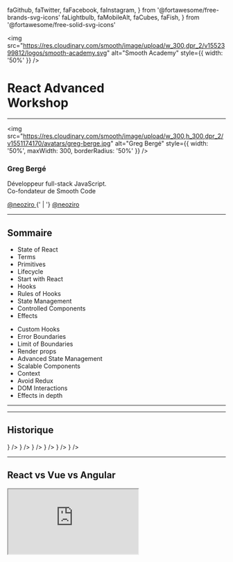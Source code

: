   faGithub,
  faTwitter,
  faFacebook,
  faInstagram,
} from '@fortawesome/free-brands-svg-icons'
  faLightbulb,
  faMobileAlt,
  faCubes,
  faFish,
} from '@fortawesome/free-solid-svg-icons'

<Head>
  <title>React Hooks Workshop</title>
  <meta name="twitter:site" content="@neoziro" />
  <meta name="twitter:title" content="React Hooks Workshop" />
  <meta
    name="twitter:description"
    content="React Hooks Workshop by Greg Bergé"
  />
</Head>

<img
  src="https://res.cloudinary.com/smooth/image/upload/w_300,dpr_2/v1552399812/logos/smooth-academy.svg"
  alt="Smooth Academy"
  style={{ width: '50%' }}
/>

<h1>React Advanced<br />Workshop</h1>

---

<img
  src="https://res.cloudinary.com/smooth/image/upload/w_300,h_300,dpr_2/v1551174170/avatars/greg-berge.jpg"
  alt="Greg Bergé"
  style={{ width: '50%', maxWidth: 300, borderRadius: '50%' }}
/>

### Greg Bergé

Développeur full-stack JavaScript.<br />
Co-fondateur de Smooth Code

<div>
  <a style={{ textDecoration: 'none' }} href="https://github.com/neoziro">
    <FontAwesomeIcon icon={faGithub} /> @neoziro
  </a>
  {' | '}
  <a style={{ textDecoration: 'none' }} href="https://github.com/neoziro">
    <FontAwesomeIcon icon={faTwitter} /> @neoziro
  </a>
</div>

---

## Sommaire

<Grid fluid>
  <Row>
    <Col>
      <ul>
        <li>State of React</li>
        <li>Terms</li>
        <li>Primitives</li>
        <li>Lifecycle</li>
        <li>Start with React</li>
        <li>Hooks</li>
        <li>Rules of Hooks</li>
        <li>State Management</li>
        <li>Controlled Components</li>
        <li>Effects</li>
      </ul>
    </Col>
    <Col>
      <ul>
        <li>Custom Hooks</li>
        <li>Error Boundaries</li>
        <li>Limit of Boundaries</li>
        <li>Render props</li>
        <li>Advanced State Management</li>
        <li>Scalable Components</li>
        <li>Context</li>
        <li>Avoid Redux</li>
        <li>DOM Interactions</li>
        <li>Effects in depth</li>
      </ul>
    </Col>
  </Row>
</Grid>

---

<Title>
  <Title.Picture src="https://d2eip9sf3oo6c2.cloudfront.net/series/square_covers/000/000/160/square_480/EGH_ReactBeginners.png" />
  <Title.Text>State of React</Title.Text>
</Title>

---

## Historique

<Timeline>
  <Appear>
    <TimelineEvent
      title="Jordan Walke crée React (Reason)"
      createdAt="2010"
      icon={
        <FontAwesomeIcon style={{ width: 20, height: 20 }} icon={faLightbulb} />
      }
    />
    <TimelineEvent
      title="Feed Facebook avec React"
      createdAt="2011"
      iconColor="#3C5A99"
      icon={
        <FontAwesomeIcon style={{ width: 20, height: 20 }} icon={faFacebook} />
      }
    />
    <TimelineEvent
      title="Instagram web en React"
      createdAt="2012"
      iconColor="#E1306C"
      icon={
        <FontAwesomeIcon style={{ width: 20, height: 20 }} icon={faInstagram} />
      }
    />
    <TimelineEvent
      title="React Native Open Source"
      createdAt="2015"
      iconColor="#005068"
      icon={
        <FontAwesomeIcon style={{ width: 20, height: 20 }} icon={faMobileAlt} />
      }
    />
    <TimelineEvent
      title="React Fiber"
      createdAt="2017"
      icon={
        <FontAwesomeIcon style={{ width: 20, height: 20 }} icon={faCubes} />
      }
    />
    <TimelineEvent
      title="React Hooks"
      createdAt="2019"
      icon={<FontAwesomeIcon style={{ width: 20, height: 20 }} icon={faFish} />}
    />
  </Appear>
</Timeline>

---

## React vs Vue vs Angular

<Iframe src="https://npmcharts.com/compare/react,@angular/core,vue?minimal=true&interval=7" />

---

## À retenir

> 👉 React est incontournable

> 👉 Vue est en croissance

> 👉 Angular est sur le déclin

---

<Title>
  <Title.Picture src="https://d2eip9sf3oo6c2.cloudfront.net/series/square_covers/000/000/228/full/EGH_ReactStorybook_Final.png" />
  <Title.Text>Terms</Title.Text>
</Title>

---

## Fiber ?

- Réécriture du coeur de React (v16)
- Permet la création de nouvelles features
- Hooks, Suspense, Concurrent Mode...

> 👉 Aucun impact pour le développeur

---

## Hooks ?

- Nouvelle API de création de composants
- Sortie le 6 février 2019 (v16.8)

> 👉 Simplification du développement

---

## Concurrent Mode ?

- Rendu non bloquant
- Permet d'optimiser les performances
- Mode strict requis
- Sortie à venir (Q2 2019)

> 👉 Application plus fluide et performante

---

## Suspense ?

- Solution pour gérer le data-fetching
- Sortie à venir (mid 2019)

> 👉 Data-fetching simplifié

---

## SSR ?

- Server Side Rendering
- Aussi appelé "Universal Web App"
- Le HTML est générée côté serveur
- Inverse de CSR (Client Side Rendering)

> 👉 Le seul use-case est le SEO

---

## Progressive Web App ?

- Application qui fonctionne en offline

> 👉 C'est un must-have, rarement requis

---

<Title>
  <Title.Picture src="https://d2eip9sf3oo6c2.cloudfront.net/series/square_covers/000/000/027/square_480/course_image.png" />
  <Title.Text>Primitives</Title.Text>
</Title>

---

## JSX

```js
<div className="foo" />
```

> 👉 Extension au langage JavaScript

---

## Element

```js
const element = <div />
```

> 👉 Une instance de composant React

---

## Composant

```js
function Div(props) {
  return <div />
}
```

`props => element`

> 👉 Majuscule obligatoire !

---

## Qu'est-ce qu'une fonction ?

<img
  style={{ maxHeight: '80vh', width: '80%' }}
  src="https://pbs.twimg.com/media/D1j5S_wWsAc3lPB.jpg:large"
/>

---


## Syntaxe des fonctions

```js
// Named function
function fn(props) {
  return props.foo
}
```

```js
// Named function + destructuring
function fn({ foo }) {
  return foo
}
```

```js
// Arrow function
const fn = props => {
  return props.foo
}
```

```js
// Arrow function + destructuring
const fn = ({ foo }) => {
  return foo
}
```

```js
// Short Arrow function + destructuring
const fn = props => props.foo
```

```js
// Short Arrow function + destructuring
const fn = ({ foo }) => foo
```

---

## À retenir

> 👉 JSX : extension de JavaScript

> 👉 Element : morceau de JSX

> 👉 Composant : fonction qui renvoie un élément

---

<Title>
  <Title.Picture src="https://d2eip9sf3oo6c2.cloudfront.net/series/square_covers/000/000/085/square_480/EGH_ImageGallery_Final.png" />
  <Title.Text>Lifecycle</Title.Text>
</Title>

---

## Phases

- Mount
- Update
- Unmount

---

## Mount

- Le composant est ajouté dans l'arbre React

---

## Update

- Le composant est mis à jour
- Déclenché par au-dessus (les props)
- Ou par lui-même (le state)

---

## Unmount

- Le composant est retiré de l'arbre React

---

## Diagramme interactif

<Iframe src="http://projects.wojtekmaj.pl/react-lifecycle-methods-diagram/" />

---

## À retenir

> 👉 Trois phases : Mount, Update, Unmount

> 👉 Le rendu est déclenché lors du Mount et de l'Update

---

<Title>
  <Title.Picture src="https://d2eip9sf3oo6c2.cloudfront.net/series/square_covers/000/000/014/square_480/course_image.png" />
  <Title.Text>Start with React</Title.Text>
</Title>

---

## Create React App

- Moyen le plus rapide pour démarrer
- Maintenu par la team React
- SVGR inside ✨😎

---

## Philosophie

- Zero-config
- Focus sur React
- Scalable (éjection possible)

---

## Under the hood

- 📦 Bundler (webpack)
- 🌎 Dev server (webpack)
- 🤯 Transpiler (Babel)
- 👮‍♂️ Linter (ESLint)
- ✨ CSS Autoprefixer
- 🃏 Test runner (Jest)
- 🦁 Gestion des SVG (SVGR)

---

## À retenir

> 👉 Projet React → create-react-app

---

<Exercise num={1} title="Create React App" />

---

<Title>
  <Title.Picture src="https://d2eip9sf3oo6c2.cloudfront.net/series/square_covers/000/000/263/square_480/EGH_SimplifyHooks_Final.png" />
  <Title.Text>Hooks</Title.Text>
</Title>

---

## Introduction

<iframe
  style={{ width: '80vw', height: '50vh', overflow: 'hidden' }}
  src="https://www.youtube.com/embed/dpw9EHDh2bM"
  frameborder="0"
  allow="accelerometer; autoplay; encrypted-media; gyroscope; picture-in-picture"
  allowfullscreen
/>

Présenté par Dan Abramov et Sophie Alpert lors de la React Conf 2018.

---

## No breaking change !

- Les classes restent supportées
- Tout est 100% rétrocompatible
- Pas imposé, mais recommandé 😏

---

## Motivation

- Partage de logique entre composants
- Alternatives aux HOCs et aux render props
- API plus simple à apréhender

---

## À retenir

> 👉 Migrer son code progressivement 🤗

> 👉 Ne pas se forcer à les utiliser 🤯

---

## Qu'est-ce qu’un Hook 🎣 ?

<dl>
  <dt>React Hook</dt>
  <dd>
    <em>/ɹiːˈækt/ /hʊk/</em> • Fonction spéciale permettant de se brancher sur
    des features React à l'intérieur d'un composant.
  </dd>
</dl>

---

## Hooks basics 😇

- `useState`
- `useEffect`
- `useContext`

---

## Hooks avancés 😈

- `useReducer`
- `useCallBack`
- `useMemo`
- `useRef`
- `useImperativeHandle`
- `useLayoutEffect`
- `useDebugValue`

---

<Title>
  <Title.Picture src="https://d2eip9sf3oo6c2.cloudfront.net/series/square_covers/000/000/194/square_480/EGH_ReactMobileNav_Final.png" />
  <Title.Text>Rules of Hooks</Title.Text>
</Title>

---

<h2>Uniquement dans les fonctions,<br />tu les utiliseras.</h2>

```js
function Example(props) {
  // ✅ Vous pouvez utiliser les hooks ici
  return <div />
}
```

> Pas de Hooks dans les classes.

---

<h2>Au niveau le plus haut,<br />tu te positionneras.</h2>

```js
function Example(props) {
  if (props.disabled) {
    // 🚫 Vous ne pouvez pas utiliser les hooks ici
  }
  return <div />
}
```

> Pas de conditions, boucles ou autre...

---

<Title>
  <Title.Picture src="https://d2eip9sf3oo6c2.cloudfront.net/series/square_covers/000/000/114/square_480/EGH_ReactRecompose_Final.png" />
  <Title.Text>State Management</Title.Text>
</Title>

---

## Hook Counter

```js
import React, { useState } from 'react'

function Example() {
  // "count" est le state, "setCount" est la fonction permettant de modifier le state
  // "0" est la valeur initiale
  const [count, setCount] = useState(0)

  return (
    <div>
      <p>You clicked {count} times</p>
      <button onClick={() => setCount(count + 1)}>Click me</button>
    </div>
  )
}
```

---

## Class Counter

```js
class Example extends React.Component {
  constructor(props) {
    super(props)
    this.state = {
      count: 0,
    }
  }

  render() {
    return (
      <div>
        <p>You clicked {this.state.count} times</p>
        <button onClick={() => this.setState({ count: this.state.count + 1 })}>
          Click me
        </button>
      </div>
    )
  }
}
```

---

## Le state n’est pas mergé

```js
const [coords, setCoords] = useState({ x: 10, y: 20 })
setCoords({ x: 15 })
// Les nouvelles coordonnées seront { x: 15 } et pas { x: 10, y: 15 }
```

---

## Déclarer plusieurs états

```js
function ExampleWithManyStates() {
  // Déclarer plusieurs state dans la même fonction !
  const [age, setAge] = useState(42)
  const [fruit, setFruit] = useState('banana')
  const [todos, setTodos] = useState([{ text: 'Learn Hooks' }])
  // ...
}
```

> 👉 Ne pas hésiter à décomposer les states

---

## Comment ça marche ?

```js
function Example() {
  const [count, setCount] = useState(0)

  return (
    <div>
      <p>You clicked {count} times</p>
      <button onClick={() => setCount(count + 1)}>Click me</button>
    </div>
  )
}
```

- `count` est à 0 au montage
- Au clic sur le bouton, le state est mis à jour
- Le composant est re-rendu, `count` est à 1

---

## Update

```js
const [count, setCount] = useState(0)
// On peut passer une valeur directement
setCount(10)
// Si on utilise le state précédent, on passe une fonction
setCount(previousCount => previousCount + 1)
```

> 👉 Toujours utiliser une fonction si on part du state précédent

---

<Title>
  <Title.Picture src="https://d2eip9sf3oo6c2.cloudfront.net/series/square_covers/000/000/197/square_480/Manage_React_Form.png" />
  <Title.Text>Controlled Components</Title.Text>
</Title>

---

## Uncontrolled components

```js
function Example() {
  // Input non contrôlé, il gère son state seul
  return <input defaultValue="initial value" />
}
```

---

## Controlled components

```js
function Example() {
  const [value, setValue] = useState('')
  // Input contrôlé, le state est hors du composant "input"
  return (
    <input value={value} onChange={event => setValue(event.target.value)} />
  )
}
```

---

## Controlled to Uncontrolled

```js
function ControlledInput({ defaultValue, ...props }) {
  const [value, setValue] = useState(defaultValue)
  return (
    <input
      value={value}
      onChange={event => setValue(event.target.value)}
      {...props}
    />
  )
}
```

> 👉 Il est possible de créer un composant non-contrôlé à partir d'un composant contrôlé, mais pas l'inverse.

---

## À retenir

> 👉 Toujours privilégier les composants contrôlés 👮‍♂️

---

<Exercise num={2} title="Search Field" />

---

<Title>
  <Title.Picture src="https://d2eip9sf3oo6c2.cloudfront.net/series/square_covers/000/000/193/square_480/EGH_OptimisticReact_Final.png" />
  <Title.Text>Effects</Title.Text>
</Title>

---

# Qu'est-ce qu'un effet ✨ ?

---

<dl>
  <dt>Effet</dt>
  <dd>
    <em>\e.fɛ\</em> • Effet de bord sous forme de fonction déclenché après le
    rendu du composant.
  </dd>
</dl>

---

## Page Title

```js
import React, { useState, useEffect } from 'react'
function Example() {
  const [count, setCount] = useState(0)

  // Similar to componentDidMount and componentDidUpdate:
  useEffect(() => {
    // Update the document title using the browser API
    document.title = 'You clicked ' + count + ' times'
  })

  return (
    <div>
      <p>You clicked {count} times</p>
      <button onClick={() => setCount(count + 1)}>Click me</button>
    </div>
  )
}
```

---

## Équivalent

```js
class Example extends React.Component {
  constructor(props) {
    super(props)
    this.state = {
      count: 0,
    }
  }

  componentDidMount() {
    document.title = 'You clicked ' + this.state.count + ' times'
  }

  componentDidUpdate() {
    document.title = 'You clicked ' + this.state.count + ' times'
  }

  render() {
    return (
      <div>
        <p>You clicked {this.state.count} times</p>
        <button onClick={() => this.setState({ count: this.state.count + 1 })}>
          Click me
        </button>
      </div>
    )
  }
}
```

---

## Penser "effect"

- Quel est l’effet de bord ?
- Comment dois-je le nettoyer ?
- Qu’est-ce qui impact cet effet ?

---

## Nettoyage

```js
function ClickSpy() {
  useEffect(() => {
    function handleClick() {
      alert('clicked')
    }
    document.addEventListener('click', handleClick)
    // La fonction retournée par l'effet est le "clean"
    return () => {
      document.removeEventListener('click', handleClick)
    }
  })

  return null
}
```

---

## Lifecycle

- Mount
  - Run effect
- Update
  - Clean effect
  - Run effect
- Unmount
  - Clean effect

---

## Séparation des responsabilités

```js
useEffect(() => {
  document.title = 'My title'
})
useEffect(() => {
  pingMyApi()
})
```

> 👉 Un effet → Une responsabilité

---

## Dépendances

```js
function PageTitle({ title }) {
  useEffect(() => {
    document.title = title
  }, [title]) // Cet effet sera déclenché que si "title" change
  return null
}
```

> 👉 Les dépendances sont les variables externes utilisées dans l'effet

---

## Montage uniquement

```js
function MountSpy() {
  useEffect(() => {
    console.log('Mount')
  }, [])
  return null
}
```

> 👉 Pas de dépendances, donc uniquement au montage !

---

<Exercise num={3} title="Data Fetching" />

---

<Title>
  <Title.Picture src="https://d2eip9sf3oo6c2.cloudfront.net/series/square_covers/000/000/264/square_480/EGH_ReactHooks_Final_%281%29.png" />
  <Title.Text>Custom Hooks</Title.Text>
</Title>

---

## Composition de Hooks

```js
function App() {
  const [query, setQuery] = useState('Lord of the Rings')
  const [movies, setMovies] = useState(null)

  useEffect(() => {
    axios
      .get('https://api.themoviedb.org/3/search/movie', {
        params: {
          api_key: 'c5742978852b8f695a61e22a33a8196c',
          query,
        },
      })
      .then(res => {
        setMovies(res.data.results)
      })
  }, [query])

  /* ... */
}
```

---

## Extraire notre Hook

```js
function useMovieSearch(query) {
  const [movies, setMovies] = useState(null)

  useEffect(() => {
    axios
      .get('https://api.themoviedb.org/3/search/movie', {
        params: {
          api_key: 'c5742978852b8f695a61e22a33a8196c',
          query,
        },
      })
      .then(res => {
        setMovies(res.data.results)
      })
  }, [query])

  return movies
}
```

---

## Rules of Hooks

- Tous les hooks doivent être au premier niveau
- Un custom hook est préfixé par `use`
- Une seule reponsabilité par Hook

---

<Exercise num={4} title="Custom Hooks" />

---

<Title>
  <Title.Picture src="https://d2eip9sf3oo6c2.cloudfront.net/series/square_covers/000/000/267/full/EGH_ReduxStateADT_Final.png" />
  <Title.Text>Error Boundaries</Title.Text>
</Title>

---

## Utilisation

```js
<ErrorBoundary>
  <MyWidget />
</ErrorBoundary>
```

> 👉 Comparable à un try / catch

---

## Implémentation

```js
import React, { Component } from 'react'

export default class Catch extends Component {
  // Création du state initial
  state = { hasError: false }

  static getDerivedStateFromError(error) {
    // Mise à jour du state, au prochain rendu, nous saurons qu'une erreur a été catchée
    return { hasError: true }
  }

  render() {
    if (this.state.hasError) {
      // Affichage du fallback de notre choix
      return <h1>Something went wrong.</h1>
    }

    return this.props.children
  }
}
```

---

## À retenir

> 👉 Mettre des boundaries aux endroits stratégique

---

<Exercise num={5} title="Error Handling" />

---

<Title>
  <Title.Picture src="https://d2eip9sf3oo6c2.cloudfront.net/series/square_covers/000/000/267/full/EGH_ReduxStateADT_Final.png" />
  <Title.Text>Limit of Boundaries</Title.Text>
</Title>

---

## Prenons un Hook

```js
function useCounter() {
  const [count, setCount] = useState(0)

  useEffect(() => {
    const interval = setInterval(() => setCount(count => count + 1), 1000)
    return () => clearInterval(interval)
  }, [])

  return count
}
```

---

## Dans un composant...

```js
function Example() {
  const count = useCounter()

  return (
    <div>
      <OtherStuff />
      <div>{count}</div>
    </div>
  )
}
```

---

## Que se passe-t-il ?

- A chaque tick de l'interval, `setCount` est appelé
- Un nouveau state est généré
- Le composant `Example` est re-rendu

---

## Pauvre `OtherStuff`, il n'a rien demandé !

```js
function Example() {
  const count = useCounter()

  return (
    <div>
      {/* OtherStuff va être re-rendu pourtant il n’utilise pas le compteur */}
      <OtherStuff />
      <div>{count}</div>
    </div>
  )
}
```

---

## Et si `useCounter` émet une erreur ?

- L’erreur est émise par le composant qui contient le Hook
- `Example` est donc l'émetteur de l’erreur

---

# Comment localiser une logique ?

---

<Title>
  <Title.Picture src="https://d2eip9sf3oo6c2.cloudfront.net/series/square_covers/000/000/166/square_480/EGH_ReactAdvPatterns2_Final.png" />
  <Title.Text>Render props</Title.Text>
</Title>

---

## Implémentation

```js
function Counter({ children }) {
  const count = useCounter()
  // `children` est habituellement un ou plusieurs élément
  // ici ce sera une fonction, la "render prop" !
  return children(count)
}
```

---

## Utilisation

```js
function Example() {
  return (
    <div>
      <OtherStuff />
      {/* On passe une fonction en `children` */}
      <Counter>{count => <div>{count}</div>}</Counter>
    </div>
  )
}
```

---

## Ce qui a changé

```js
function Example() {
  return (
    <div>
      {/* Example, ne se re-rend plus, OtherStuff n'est donc pas re-rendu */}
      <OtherStuff />
      {/* Le compteur se re-rend et appelle la fonction "children" */}
      <Counter>{count => <div>{count}</div>}</Counter>
    </div>
  )
}
```

---

## I believe I can catch!

```js
function Example() {
  return (
    <div>
      <OtherStuff />
      {/* Je peux placer une Error Boundary autour de mon composant "Counter" */}
      <Catch>
        <Counter>{count => <div>{count}</div>}</Counter>
      </Catch>
    </div>
  )
}
```

---

## À retenir

> 👉 Les hooks ne remplacent pas les render props

> 👉 Les render props permettent une isolation du rendu

> 👉 Elle permettent une gestion fine des erreurs

---

<Exercise num={6} title="Render props" />

---

<Title>
  <Title.Picture src="https://d2eip9sf3oo6c2.cloudfront.net/series/square_covers/000/000/114/square_480/EGH_ReactRecompose_Final.png" />
  <Title.Text>Advanced State Management</Title.Text>
</Title>

---

## La gestion du state, c’est compliqué

```js
function Example() {
  const [count, setCount] = useState(0)

  return (
    <div>
      <button onClick={() => setCount(count => count + 1)}>Increment</button>
      <button onClick={() => setCount(count => count - 1)}>Decrement</button>
    </div>
  )
}
```

La logique est interne au composant, c'est mal 🙄.

---

# `useReducer` à la rescousse !

<iframe
  src="https://giphy.com/embed/l0HlTPnnfzRsf4f2U"
  width="480"
  height="270"
  frameBorder="0"
  allowFullScreen
/>

---

## Même exemple avec `useReducer`

```js
// Le reducer est une simple fonction testable
function reducer(count, action) {
  switch (action.type) {
    case 'increment':
      return count + 1
    case 'decrement':
      return count - 1
    default:
      throw new Error('Unsupported action')
  }
}

function Example() {
  const [count, dispatch] = useReducer(reducer)

  // Le composant se contente d'émettre des actions
  return (
    <div>
      <button onClick={() => dispatch({ type: 'increment' })}>Increment</button>
      <button onClick={() => dispatch({ type: 'decrement' })}>Decrement</button>
    </div>
  )
}
```

---

## À retenir

> 👉 Gestion du state centralisée

> 👉 Le reducer est testable

> 👉 Le code des composants est plus clair

---

<Exercise num={7} title="Advanced State" />

---

<Title>
  <Title.Picture src="https://d2eip9sf3oo6c2.cloudfront.net/series/square_covers/000/000/209/square_480/React_Dnd_Final.png" />
  <Title.Text>Scalable Components</Title.Text>
</Title>

---

## Styled Components

<Iframe src="https://codesandbox.io/embed/2vpm40qk90?autoresize=1&fontsize=14&hidenavigation=1" />

---

## Styled Components

- Le style fait parti du composant
- Le style change en fonction des props
- Du vrai CSS !

---

## Comment créer un composant Card ?

---


## Ce que je veux obtenir

<Card>
  <Card.Header>Hello!</Card.Header>
  <Card.Body>I am a Card</Card.Body>
</Card>

---

## Je crée mon composant !

```js
const CardHeader = styled.div``
const CardBody = styled.div``

function Card({ title, text }) {
  return (
    <div>
      <CardHeader>{title}</CardHeader>
      <CardBody>{text}</CardBody>
    </div>
  )
}
```

```js
<Card title="Hello!" text="I am Card" />
```

---

# Ça marche !

---

# A new product owner is coming!

<iframe
  src="https://giphy.com/embed/Cmr1OMJ2FN0B2"
  width="480"
  height="431"
  frameBorder="0"
  allowFullScreen
/>

---

# “Tu peux enlever le titre ?”

<Card>
  <Card.Body>I am a Card</Card.Body>
</Card>

---

## “OK, pas de soucis !”

```js
const CardHeader = styled.div``
const CardBody = styled.div``

function Card({ title, text }) {
  return (
    <div>
      {title && <CardHeader>{title}</CardHeader>}
      <CardBody>{text}</CardBody>
    </div>
  )
}
```

---

# A UX designer is coming!

<iframe
  src="https://giphy.com/embed/3ornk57KwDXf81rjWM"
  width="480"
  height="431"
  frameBorder="0"
  allowFullScreen
/>

---

# “Le titre sur un fond vert est plus parlant.”

<Card>
  <Card.Header style={{ backgroundColor: 'green' }}>Hello</Card.Header>
  <Card.Body>I am a Card</Card.Body>
</Card>

---

## “OK, je pense que je peux le faire.”

```js
const CardHeader = styled.div``
const CardBody = styled.div``

function Card({ title, titleBackgroundColor, text }) {
  return (
    <div>
      {title && (
        <CardHeader style={{ backgroundColor: titleBackgroundColor }}>
          {title}
        </CardHeader>
      )}
      <CardBody>{text}</CardBody>
    </div>
  )
}
```

---

<h1>A new marketing manager<br/> appears!</h1>

<iframe
  src="https://giphy.com/embed/t98sHJAJ69MCoMoXAr"
  width="480"
  height="431"
  frameBorder="0"
  allowFullScreen
/>

---

# “Tu peux mettre une barre de pub à la place du header ?”

<Card>
  <div
    style={{
      padding: 5,
      backgroundColor: 'black',
      color: 'white',
      fontSize: 14,
    }}
  >
    👻 -50% on all articles, happy halloween!
  </div>
  <Card.Body>I am a Card</Card.Body>
</Card>

---

## “Euh...”

```js
const CardHeader = styled.div``
const CardBody = styled.div``
const CardAd = styled.div``

function Card({ title, titleBackgroundColor, ad, text }) {
  return (
    <div>
      {ad && <CardAd>{ad}</CardAd>}
      {title && (
        <CardHeader style={{ backgroundColor: titleBackgroundColor }}>
          {title}
        </CardHeader>
      )}
      <CardBody>{text}</CardBody>
    </div>
  )
}
```

---

<iframe
  src="https://giphy.com/embed/46itMIe0bkQeY"
  width="480"
  height="267"
  frameBorder="0"
  allowFullScreen
/>

---

# Et si on avait fait autrement ? 🤔

---

```js
export const Card = styled.div``
Card.Body = styled.div``
Card.Header = styled.div``
```

---

# Les choses auraient été bien différentes... 😌

---

<Card>
  <Card.Header>Hello!</Card.Header>
  <Card.Body>I am a card</Card.Body>
</Card>

```js
<Card>
  <Card.Header>Hello!</Card.Header>
  <Card.Body>I am a card</Card.Body>
</Card>
```

---

<Card>
  <Card.Body>I am a Card</Card.Body>
</Card>

```js
<Card>
  <Card.Body>I am a card</Card.Body>
</Card>
```

---

<Card>
  <Card.Header style={{ backgroundColor: 'green' }}>Hello</Card.Header>
  <Card.Body>I am a Card</Card.Body>
</Card>

```js
<Card>
  <Card.Header style={{ backgroundColor: 'green' }}>Hello</Card.Header>
  <Card.Body>I am a Card</Card.Body>
</Card>
```

---

<Card>
  <div
    style={{
      padding: 5,
      backgroundColor: 'black',
      color: 'white',
      fontSize: 14,
    }}
  >
    👻 -50% on all articles, happy halloween!
  </div>
  <Card.Body>I am a card</Card.Body>
</Card>

```js
<Card>
  <div
    style={{
      padding: 5,
      backgroundColor: 'black',
      color: 'white',
      fontSize: 14,
    }}
  >
    👻 -50% on all articles, happy halloween!
  </div>
  <Card.Body>I am a card</Card.Body>
</Card>
```

---

## À retenir

> 👉 Pensez aux "children"

> 👉 Un composant par élément DOM

---

<Exercise num={8} title="Scalable Components" />

---

<Title>
  <Title.Picture src="https://d2eip9sf3oo6c2.cloudfront.net/series/square_covers/000/000/262/full/EGH_ReactContext_Final.png" />
  <Title.Text>Context</Title.Text>
</Title>

---

## Le contexte c'est quoi ?

<img src="https://cdn-images-1.medium.com/max/1600/0*u0M1gjQG7Lxa2uww" />

---

## Exemple

```js
import React, { createContext, useContext } from 'react'

// On crée un `ThemeContext` avec pour valeur par défaut "white"
const ThemeContext = createContext('white')

function Button({ children }) {
  // On récupère la valeur injecté dans le contexte avec `useContext`
  const theme = useContext(ThemeContext)
  return <button style={{ color: theme }}>{children}</button>
}

function App() {
  // Le `Context.Provider` permet d'injecter une valeur dans `ThemeContext`
  // Tous les enfants ont alors accès à cette valeur
  return (
    <ThemeContext.Provider value="black">
      <Button>Hello</Button>
    </ThemeContext.Provider>
  )
}
```

---

## Que se passe-t-il ?

- Le `Provider` subit un mount/update
- La valeur injectée est-elle différente ?
  - Oui → les `Consumer` sont re-rendus
  - Non → rien ne se passe

---

## Contexte riche

```js
function ThemeProvider({ color, font }) {
  // L'objet `value` est nouveau à chaque rendu
  // `ThemeContext` notifie donc ses "consumers" à chaque rendu
  const value = { color, font }
  return (
    <ThemeContext.Provider value={value}>
      <App />
    </ThemeContext.Provider>
  )
}
```

---

## `useMemo`

```js
function ThemeProvider({ theme }) {
  // `useMemo` mémorise le résultat de la fonction tant que les dépendances ne changent pas
  // Tant que `theme` n'a pas changé, on aura le même objet `value`
  const value = useMemo(() => ({ theme }), [theme])
  return (
    <ThemeContext.Provider value={value}>
      <App />
    </ThemeContext.Provider>
  )
}
```

---

## Contexte dynamique

```js
function ThemeProvider({ defaultTheme, children }) {
  // Un `state` contient le `theme`
  const [theme, setTheme] = useState(defaultTheme)
  // On injecte la fonction `setTheme` dans le contexte
  const value = useMemo(() => ({ theme, setTheme }), [theme, setTheme])
  return <ThemeContext.Provider value={value}>{children}</ThemeContext.Provider>
}

// in another file...

function ThemeSwitcher() {
  const { theme, setTheme } = useContext(ThemeContext)
  return (
    <button
      onClick={() => setTheme(theme => (theme === 'dark' ? 'light' : 'dark'))}
    >
      Switch theme {theme}
    </button>
  )
}
```

---

<Title>
  <Title.Picture src="https://d2eip9sf3oo6c2.cloudfront.net/series/square_covers/000/000/025/square_480/EGH_Redux-New.png" />
  <Title.Text>Avoid Redux</Title.Text>
</Title>

---

## Qu'est-ce que Redux ?

- Communication entre les composants
- State modifié par un reducer
- Connect / Dispatch

---

## C'est déjà dans React !

- `createContext`
- `useReducer`
- `useContext`

---

```js
// redux.js
import React, { createContext, useReducer, useContext } from 'react'

const ReduxContext = createContext()

export function ReduxProvider({ reducer, initialState, children }) {
  // On cré un reducer
  const [state, dispatch] = useReducer(reducer, initialState)
  // On injecte le state et la fonction dispatch
  const value = useMemo(() => ({ state, dispatch }), [state, dispatch])
  return <ReduxContext.Provider value={value}>{children}</ReduxContext.Provider>
}

export function useRedux() {
  return useContext(ReduxContext)
}

// App.js
import React from 'react'
import { ReduxProvider } from './redux'
import { reducer, initialState } from './reducer'

export default function App() {
  return (
    <ReduxProvider reducer={reducer} initialState={initialState}>
      <>
        {/* ... */}
        <RegisterButton />
      </>
    </ReduxProvider>
  )
}

// RegisterButton.js
import React from 'react'
import { useRedux } from './redux'

function RegisterButton() {
  const { dispatch } = useContext(ReduxContext)

  return (
    <button onClick={() => dispatch({ type: 'register' })}>Register</button>
  )
}
```

---

<Exercise num={9} title="Internationalization" />

---

<Title>
  <Title.Picture src="https://d2eip9sf3oo6c2.cloudfront.net/series/square_covers/000/000/058/square_480/EGH_Mobx_Final.png" />
  <Title.Text>DOM Interactions</Title.Text>
</Title>

---

## Component Refs

```js
function Example() {
  // `ref.current` sera la référence vers l'élément une fois le composant monté
  const ref = useRef()
  return <input type="text" ref={ref} />
}
```

---

## Forward Ref

```js
const FancyInput = React.forwardRef((props, ref) => (
  <input ref={ref} className="FancyInput" />
))

function Example() {
  // `ref.current` sera la référence à l'élément DOM button
  const ref = useRef()
  return <FancyInput ref={ref} />
}
```

---

## `useImperativeHandle`

```js
const FancyInput = forwardRef((props, ref) => {
  const inputRef = useRef()

  useImperativeHandle(ref, () => ({
    focus: () => {
      inputRef.current.focus()
    },
  }))

  return <input ref={inputRef} className="FancyInput" />
})

function Example() {
  // `ref.current.focus()` fonctionnera
  const ref = useRef()
  return <FancyInput ref={ref} />
}
```

---

## `useImperativeHandle`

- Permet de customiser l’instance générée par `useRef`
- A n’utiliser qu’avec `forwardRef`

---

<Exercise num={10} title="Autofocus" />

---

<Title>
  <Title.Picture src="https://d2eip9sf3oo6c2.cloudfront.net/series/square_covers/000/000/198/square_480/EGH_TestReactJest-edited.png" />
  <Title.Text>Effects in depth</Title.Text>
</Title>

---

## `useEffect` ne marche pas !

```js
function Example() {
  const [count, setCount] = useState(0)
  useEffect(() => {
    const interval = setInterval(() => console.log(count), 100)
    return () => clearInterval(interval)
  }, [])
  return <button onClick={() => setCount(count => count + 1)}>Increment</button>
}
```

> useEffect capture les variables au montage

---

## C'était pareil avant

<iframe
  src="https://codesandbox.io/embed/w2wxl3yo0l?fontsize=14"
  style={{ width: '100%', height: 500, border: 0, overflow: 'hidden' }}
  sandbox="allow-modals allow-forms allow-popups allow-scripts allow-same-origin"
/>

---

# Comment faire ?

---

# 1. Spécifier les dépendances

---

## Avec dépendances

```js
function Example() {
  const [count, setCount] = useState(0)
  useEffect(() => {
    const interval = setInterval(() => console.log(count), 100)
    return () => clearInterval(interval)
  }, [count])
  return <button onClick={() => setCount(count => count + 1)}>Increment</button>
}
```

---

# 2. `useRef` à la rescousse !

---

## Avec `useRef`

```js
function Example() {
  const [count, setCount] = useState(0)
  const countRef = useRef()
  countRef.current = count
  useEffect(() => {
    const interval = setInterval(() => console.log(countRef.current), 100)
    return () => clearInterval(interval)
  }, [count])
  return <button onClick={() => setCount(count => count + 1)}>Increment</button>
}
```

---

## Qu'est-ce que le `useRef` ?

- Un objet unique à votre instance de composant
- Un moyen de stocker des valeurs sans déclencher un update

---

## Utilisation

```js
const ref = useRef(/* initial value */)
ref.current // Access ref value using `ref.current`
```

---

<Exercise num={11} title="Keyboard Shortcuts" />

---

# Thanks!

> ❤️ J'ai aimé, [je poste une avis !](https://www.google.fr/maps/place/Smooth+Code/@48.8657415,2.3519553,17z/data=!3m1!4b1!4m5!3m4!1s0x47e66e1a846e6f39:0x3140a381af8bfb56!8m2!3d48.865738!4d2.354144?hl=en)

> 🙄 Je j'ai pas aimé, je ne fais rien !
